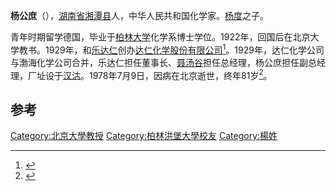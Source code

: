 '''杨公庶'''（{{bd|1897年||1978年|7月9日}}），[[湖南省|湖南省]][[湘潭县|湘潭县]]人，中华人民共和国化学家。[[杨度|杨度]]之子。

青年时期留学德国，毕业于[[柏林大学|柏林大学]]化学系博士学位。1922年，回国后在北京大学教书。1929年，和[[乐达仁|乐达仁]]创办[[达仁化学股份有限公司|达仁化学股份有限公司]]<ref>{{cite book|title=中国名人后代大寻踪 血脉总相连|url=http://books.google.com/books?id=gKKEAAAAIAAJ|year=1993|publisher=北京燕山出版社|pages=63–64}}</ref>。1929年，达仁化学公司与渤海化学公司合并，乐达仁担任董事长、[[聂汤谷|聂汤谷]]担任总经理，杨公庶担任副总经理，厂址设于[[汉沽|汉沽]]。1978年7月9日，因病在北京逝世，终年81岁<ref name="宋美云宋鹏2006">{{cite book|author1=宋美云|author2=宋鹏|title=话说津商|url=http://books.google.com/books?id=XpTnr50uF2kC&pg=PA188|year=2006|publisher=CICAP|isbn=978-7-80193-378-2|pages=188–190}}</ref>。

==参考==
{{Reflist}}
{{中国政治人物小作品}}
{{DEFAULTSORT: Yang}}
[[Category:北京大學教授|Category:北京大學教授]]
[[Category:柏林洪堡大學校友|Category:柏林洪堡大學校友]]
[[Category:楊姓|Category:楊姓]]